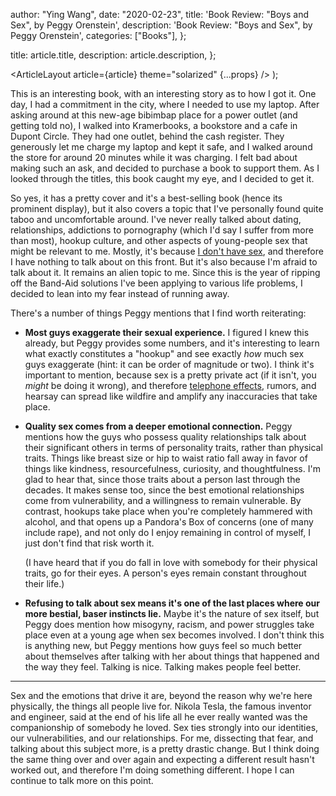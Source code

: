 
  author: "Ying Wang",
  date: "2020-02-23",
  title: 'Book Review: "Boys and Sex", by Peggy Orenstein',
  description: 'Book Review: "Boys and Sex", by Peggy Orenstein',
  categories: ["Books"],
};

  title: article.title,
  description: article.description,
};

  <ArticleLayout article={article} theme="solarized" {...props} />
);

This is an interesting book, with an interesting story as to how I got it. One
day, I had a commitment in the city, where I needed to use my laptop. After
asking around at this new-age bibimbap place for a power outlet (and getting
told no), I walked into Kramerbooks, a bookstore and a cafe in Dupont Circle.
They had one outlet, behind the cash register. They generously let me charge my
laptop and kept it safe, and I walked around the store for around 20 minutes
while it was charging. I felt bad about making such an ask, and decided to
purchase a book to support them. As I looked through the titles, this book
caught my eye, and I decided to get it.

So yes, it has a pretty cover and it's a best-selling book (hence its prominent
display), but it also covers a topic that I've personally found quite taboo and
uncomfortable around. I've never really talked about dating, relationships,
addictions to pornography (which I'd say I suffer from more than most), hookup
culture, and other aspects of young-people sex that might be relevant to me.
Mostly, it's because [I don't have
sex](https://www.reddit.com/r/suicidebywords/), and therefore I have nothing to
talk about on this front. But it's also because I'm afraid to talk about it. It
remains an alien topic to me. Since this is the year of ripping off the Band-Aid
solutions I've been applying to various life problems, I decided to lean into my
fear instead of running away.

There's a number of things Peggy mentions that I find worth reiterating:

- **Most guys exaggerate their sexual experience.** I figured I knew this
  already, but Peggy provides some numbers, and it's interesting to learn what
  exactly constitutes a "hookup" and see exactly _how_ much sex guys exaggerate
  (hint: it can be order of magnitude or two). I think it's important to
  mention, because sex is a pretty private act (if it isn't, you _might_ be
  doing it wrong), and therefore [telephone
  effects](https://en.wikipedia.org/wiki/Chinese_whispers), rumors, and hearsay
  can spread like wildfire and amplify any inaccuracies that take place.

- **Quality sex comes from a deeper emotional connection.** Peggy mentions how
  the guys who possess quality relationships talk about their significant others
  in terms of personality traits, rather than physical traits. Things like
  breast size or hip to waist ratio fall away in favor of things like kindness,
  resourcefulness, curiosity, and thoughtfulness. I'm glad to hear that, since
  those traits about a person last through the decades. It makes sense too,
  since the best emotional relationships come from vulnerability, and a
  willingness to remain vulnerable. By contrast, hookups take place when you're
  completely hammered with alcohol, and that opens up a Pandora's Box of
  concerns (one of many include rape), and not only do I enjoy remaining in
  control of myself, I just don't find that risk worth it.

  (I have heard that if you do fall in love with somebody for their physical
  traits, go for their eyes. A person's eyes remain constant throughout their
  life.)

- **Refusing to talk about sex means it's one of the last places where our more
  bestial, baser instincts lie.** Maybe it's the nature of sex itself, but Peggy
  does mention how misogyny, racism, and power struggles take place even at a
  young age when sex becomes involved. I don't think this is anything new, but
  Peggy mentions how guys feel so much better about themselves after talking
  with her about things that happened and the way they feel. Talking is nice.
  Talking makes people feel better.

---

Sex and the emotions that drive it are, beyond the reason why we're here
physically, the things all people live for. Nikola Tesla, the famous inventor
and engineer, said at the end of his life all he ever really wanted was the
companionship of somebody he loved. Sex ties strongly into our identities, our
vulnerabilities, and our relationships. For me, dissecting that fear, and
talking about this subject more, is a pretty drastic change. But I think doing
the same thing over and over again and expecting a different result hasn't
worked out, and therefore I'm doing something different. I hope I can continue
to talk more on this point.
